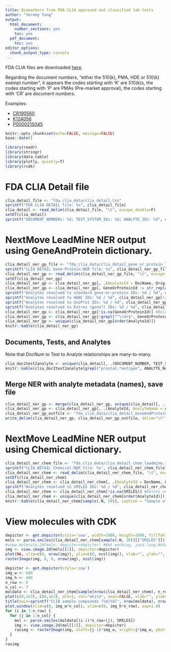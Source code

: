 ```yaml
---
title: Biomarkers from FDA CLIA approved and classified lab tests
author: "Jeremy Yang"
output:
  html_document: 
    number_sections: yes
    toc: yes
  pdf_document:
    toc: yes
editor_options:
  chunk_output_type: console
---
```


FDA CLIA files are downloaded [here](https://www.fda.gov/medical-devices/medical-device-databases/clinical-laboratory-improvement-amendments-download-data).

Regarding the document numbers, "either the 510(k), PMA, HDE or 510(k) exempt number", it appears the codes starting with 'K' are 510(k)s, the codes starting with 'P' are PMAs (Pre-market approval), the codes starting with 'CR' are document numbers.

Examples:

 * [CR190560](https://www.accessdata.fda.gov/Scripts/cdrh/cfdocs/cfClia/Results.cfm?start_search=1&Document_Number=CR190560&SortColumn=ded)
 * [K124056](https://www.accessdata.fda.gov/scripts/cdrh/cfdocs/cfPMN/pmn.cfm?ID=K124056)
 * [P000021S045](https://www.accessdata.fda.gov/scripts/cdrh/cfdocs/cfpma/pma.cfm?id=P000021S045)

```r
knitr::opts_chunk$set(echo=FALSE, message=FALSE)
base::date()
```

```r
library(readr)
library(stringr)
library(data.table)
library(plotly, quietly=T)
library(rcdk)
```

# FDA CLIA Detail file



```r
clia_detail_file <- "fda_clia_data/clia_detail.tsv"
sprintf("FDA CLIA DETAIL file: %s", clia_detail_file)
clia_detail <- read_delim(clia_detail_file, "\t", escape_double=F)
setDT(clia_detail)
sprintf("DOCUMENT_NUMBERs: %d; TEST_SYSTEM_IDs: %d; ANALYTE_IDs: %d", clia_detail[, uniqueN(DOCUMENT_NUMBER)], clia_detail[, uniqueN(TEST_SYSTEM_ID)], clia_detail[, uniqueN(ANALYTE_ID)])
```

# NextMove LeadMine NER output using GeneAndProtein dictionary.

```r
clia_detail_ner_gp_file <- "fda_clia_data/clia_detail_gene_or_protein_leadmine.tsv"
sprintf("CLIA DETAIL Gene-Protein-NER file: %s", clia_detail_ner_gp_file)
clia_detail_ner_gp <- read_delim(clia_detail_ner_gp_file, "\t", escape_double=F)
setDT(clia_detail_ner_gp)
clia_detail_ner_gp <- clia_detail_ner_gp[, .(AnalyteId = DocName, OriginalText, EntityText, GeneOrProteinId = ResolvedForm)]
clia_detail_ner_gp <- clia_detail_ner_gp[, GeneOrProteinId := str_replace(GeneOrProteinId, "^([A-Z]\\d+)$", "UNIPROT:\\1")]
sprintf("Analytes resolved to standard gene-or-protein IDs: %d / %d", clia_detail_ner_gp[!is.na(GeneOrProteinId), uniqueN(AnalyteId)], clia_detail_ner_gp[, uniqueN(AnalyteId)])
sprintf("Analytes resolved to HGNC IDs: %d / %d", clia_detail_ner_gp[!is.na(GeneOrProteinId) & grepl("^HGNC", GeneOrProteinId), uniqueN(AnalyteId)], clia_detail_ner_gp[, uniqueN(AnalyteId)])
sprintf("Analytes resolved to UniProt IDs: %d / %d", clia_detail_ner_gp[!is.na(GeneOrProteinId) & grepl("^UNIPROT:", GeneOrProteinId), uniqueN(AnalyteId)], clia_detail_ner_gp[, uniqueN(AnalyteId)])
sprintf("Analytes resolved to Entrez (gene?) IDs: %d / %d", clia_detail_ner_gp[!is.na(GeneOrProteinId) & grepl("^\\d+$", GeneOrProteinId), uniqueN(AnalyteId)], clia_detail_ner_gp[, uniqueN(AnalyteId)])
clia_detail_ner_gp <- clia_detail_ner_gp[!is.na(GeneOrProteinId)] #Delete unmapped records
clia_detail_ner_gp <- clia_detail_ner_gp[!grepl("^\\d+$", GeneOrProteinId)] #Ignore (too few) NCBI IDs
clia_detail_ner_gp <- unique(clia_detail_ner_gp[order(AnalyteId)])
knitr::kable(clia_detail_ner_gp)
```

## Documents, Tests, and Analytes

Note that DocNum to Test to Analyte relationships are many-to-many.

```r
clia_doc2test2analyte <- unique(clia_detail[, .(DOCUMENT_NUMBER, TEST_SYSTEM_ID, ANALYTE_ID, ANALYTE_NAME, DATE_EFFECTIVE)])[order(DOCUMENT_NUMBER, ANALYTE_ID, TEST_SYSTEM_ID, DATE_EFFECTIVE)]
knitr::kable(clia_doc2test2analyte[grepl("prostat.*antigen", ANALYTE_NAME, ignore.case=T)][sample(.N, 20)], caption = "Sample of 'prostat.*antigen' matches")
```

## Merge NER with analyte metadata (names), save file

```r
clia_detail_ner_gp <- merge(clia_detail_ner_gp, unique(clia_detail[, .(ANALYTE_ID, ANALYTE_NAME)]), by.x="AnalyteId", by.y="ANALYTE_ID")
clia_detail_ner_gp <- clia_detail_ner_gp[, .(AnalyteId, AnalyteName = ANALYTE_NAME, OriginalText, EntityText, GeneOrProteinId)]
clia_detail_ner_gp_outfile <- "fda_clia_data/clia_detail_GeneAndProtein_leadmine.tsv"
write_delim(clia_detail_ner_gp, clia_detail_ner_gp_outfile, delim="\t")
```

# NextMove LeadMine NER output using Chemical dictionary.

```r
clia_detail_ner_chem_file <- "fda_clia_data/clia_detail_chem_leadmine.tsv"
sprintf("CLIA DETAIL Chemical-NER file: %s", clia_detail_ner_chem_file)
clia_detail_ner_chem <- read_delim(clia_detail_ner_chem_file, "\t", escape_double=F)
setDT(clia_detail_ner_chem)
clia_detail_ner_chem <- clia_detail_ner_chem[, .(AnalyteId = DocName, OriginalText, EntityText, SMILES = ResolvedForm)]
sprintf("Analytes resolved to SMILES IDs: %d / %d", clia_detail_ner_chem[!is.na(SMILES), uniqueN(AnalyteId)], clia_detail_ner_chem[, uniqueN(AnalyteId)])
clia_detail_ner_chem <- clia_detail_ner_chem[!is.na(SMILES)] #Delete unmapped records
clia_detail_ner_chem <- unique(clia_detail_ner_chem[order(AnalyteId)])
knitr::kable(clia_detail_ner_chem[sample(.N, 20)], caption = "Sample of NER-resolved chemicals")
```

# View molecules with CDK

```r
depictor <- get.depictor(style='cow', width=1000, height=1000, fillToFit=T)
mols <- parse.smiles(clia_detail_ner_chem[sample(.N, 20)][["SMILES"]])
#view.molecule.2d(mols, depictor=depictor) #Not working, java.lang.NoSuchMethodError: <init>
img <- view.image.2d(mols[[1]], depictor=depictor)
plot(NA, xlim=c(0, nrow(img)), ylim=c(0, ncol(img)), xlab="", ylab="", xaxt="n", yaxt="n")
rasterImage(img, 0, 0, nrow(img), ncol(img))
```

```r
depictor <- get.depictor(style='cow')
img_w <- 640
img_h <- 400
n_row <- 5
n_col <- 7
moldata <- clia_detail_ner_chem[sample(nrow(clia_detail_ner_chem), n_row*n_col)] #random sample
plot(c(0,1e3), c(0,1e3), pch=1, col="white", axes=FALSE, xlab="", ylab="")
title(main=sprintf("CLIA sample compounds (%d/%d)", nrow(moldata), nrow(clia_detail_ner_chem[!is.na(SMILES)])), line = -3, sub="Depicted with RCDK", cex.main=2)
plot.window(xlim=c(0, img_w*n_col), ylim=c(0, img_h*n_row), asp=1.0)
for (i in 1:n_row) {
  for (j in 1:n_col) {
    mol <- parse.smiles(moldata[(i-1)*n_row+(j), SMILES])
    img <- view.image.2d(mol[[1]], depictor=depictor)
    rasimg <- rasterImage(img, xleft=(j-1)*img_w, xright=j*img_w, ybottom=(i-2)*img_h, ytop=(i-1)*img_h)
  }
}
rasimg
```

